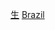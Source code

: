 {{Catnav|頁面分類|地理|国家|按國家分類|各國生物}}
{{Catnav|頁面分類|各種主題的頁面分類|按國家分類|各國生物}}

[[Category:巴西|生]]
[[Category:各國生物|Brazil]]